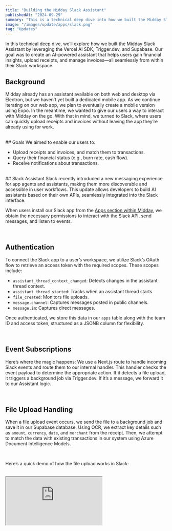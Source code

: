 ```yaml
---
title: "Building the Midday Slack Assistant"
publishedAt: "2024-09-29"
summary: "This is a technical deep dive into how we built the Midday Slack Assistant using Vercel AI SDK, Trigger.dev and Supabase."
image: "/images/update/apps/slack.png"
tag: "Updates"
---
```


In this technical deep dive, we’ll explore how we built the Midday Slack Assistant by leveraging the Vercel AI SDK, Trigger.dev, and Supabase. Our goal was to create an AI-powered assistant that helps users gain financial insights, upload receipts, and manage invoices—all seamlessly from within their Slack workspace.

## Background

Midday already has an assistant available on both web and desktop via Electron, but we haven’t yet built a dedicated mobile app. As we continue iterating on our web app, we plan to eventually create a mobile version using Expo. In the meantime, we wanted to give our users a way to interact with Midday on the go. With that in mind, we turned to Slack, where users can quickly upload receipts and invoices without leaving the app they’re already using for work.

<br />
## Goals We aimed to enable our users to:

- Upload receipts and invoices, and match them to transactions.
- Query their financial status (e.g., burn rate, cash flow).
- Receive notifications about transactions.

<br />
## Slack Assistant Slack recently introduced a new messaging experience for app agents
and assistants, making them more discoverable and accessible in user workflows. This
update allows developers to build AI assistants based on their own APIs, seamlessly
integrated into the Slack interface.
<br />

When users install our Slack app from the <a href="https://iq24.ai/updates/apps">Apps section within Midday</a>, we obtain the necessary permissions to interact with the Slack API, send messages, and listen to events.

<br />

## Authentication

To connect the Slack app to a user’s workspace, we utilize Slack’s OAuth flow to retrieve an access token with the required scopes. These scopes include:

- `assistant_thread_context_changed`: Detects changes in the assistant thread context.
- `assistant_thread_started`: Tracks when an assistant thread starts.
- `file_created`: Monitors file uploads.
- `message.channel`: Captures messages posted in public channels.
- `message.im`: Captures direct messages.
  <br />

Once authenticated, we store this data in our `apps` table along with the team ID and access token, structured as a JSONB column for flexibility.

<br />

## Event Subscriptions

Here’s where the magic happens: We use a Next.js route to handle incoming Slack events and route them to our internal handler. This handler checks the event payload to determine the appropriate action. If it detects a file upload, it triggers a background job via Trigger.dev. If it’s a message, we forward it to our Assistant logic.

<br />

## File Upload Handling

When a file upload event occurs, we send the file to a background job and save it in our Supabase database. Using OCR, we extract key details such as `amount`, `currency`, `date`, and `merchant` from the receipt. Then, we attempt to match the data with existing transactions in our system using Azure Document Intelligence Models.

<br />

Here’s a quick demo of how the file upload works in Slack:

<br />
<div className="relative" style={{ paddingTop: "71.05263157894737%" }}>
  <iframe
    src="https://customer-oh6t55xltlgrfayh.cloudflarestream.com/7ac615c3849c444f56c555f7b1ff3e31/iframe?poster=https%3A%2F%2Fcustomer-oh6t55xltlgrfayh.cloudflarestream.com%2F7ac615c3849c444f56c555f7b1ff3e31%2Fthumbnails%2Fthumbnail.jpg%3Ftime%3D%26height%3D600"
    loading="lazy"
    className="border-none absolute inset-0 h-full w-full"
    allow="accelerometer; gyroscope; autoplay; encrypted-media; picture-in-picture;"
    allowFullScreen
  />
</div>

<br />
## Slack Assistant Features

When you open the Slack Assistant, you’re greeted with a welcome message and a set of suggested actions. This welcome message is triggered by the `assistant_thread_started` event and looks like this:

```
import type { AssistantThreadStartedEvent, WebClient } from "@slack/web-api";

export async function assistantThreadStarted(
  event: AssistantThreadStartedEvent,
  client: WebClient,
) {
  const prompts = [
    { title: "What’s my runway?", message: "What's my runway?" },
    // Additional prompts...
  ];

  try {
    await client.chat.postMessage({
      channel: event.assistant_thread.channel_id,
      thread_ts: event.assistant_thread.thread_ts,
      text: "Welcome! I'm your financial assistant. Here are some suggestions:",
    });

    await client.assistant.threads.setSuggestedPrompts({
      channel_id: event.assistant_thread.channel_id,
      thread_ts: event.assistant_thread.thread_ts,
      prompts: prompts.sort(() => 0.5 - Math.random()).slice(0, 4),
    });
  } catch (error) {
    console.error("Error in assistant thread:", error);
    await client.assistant.threads.setStatus({
      channel_id: event.assistant_thread.channel_id,
      thread_ts: event.assistant_thread.thread_ts,
      status: "Something went wrong",
    });
  }
}
```

<br />

When the user selects one of the suggested prompts, we trigger the `assistant_thread_message` event. Based on the message, we then use the appropriate tool with the Vercel AI SDK.

<br />

To generate the response, we use the `generateText` function with the OpenAI model. This approach makes it easy to switch between different models and frameworks as needed.

<br />

It's crucial to use the `thread_ts` parameter to ensure the response is sent back to the same thread, rather than creating a new one.

<br />

We also handle the request using `waitUntil` to ensure Slack receives a 200 response within 3 seconds. This prevents Slack from retrying the request, which we want to avoid.

<br />
Here is the code for the assistant thread message:

```
import { openai } from "@ai-sdk/openai";
import { createClient } from "@iq24/supabase/server";
import { generateText } from "ai";
import { startOfMonth, subMonths } from "date-fns";
import { getRunwayTool, systemPrompt } from "../../tools";

export async function assistantThreadMessage(
  event: AssistantThreadStartedEvent,
  client: WebClient,
  { teamId }: { teamId: string },
) {
  const supabase = createClient({ admin: true });

  await client.assistant.threads.setStatus({
    channel_id: event.channel,
    thread_ts: event.thread_ts,
    status: "Is thinking...",
  });

  const threadHistory = await client.conversations.replies({
    channel: event.channel,
    ts: event.thread_ts,
    limit: 5,
    inclusive: true,
  });

  const lastTwoMessages = threadHistory.messages
    ?.map((msg) => ({ role: msg.bot_id ? "assistant" : "user", content: msg.text || "" }))
    .reverse();

  const { text } = await generateText({
    model: openai("gpt-4o-mini"),
    maxToolRoundtrips: 5,
    system: systemPrompt,
    messages: [
      ...(lastTwoMessages ?? []),
      { role: "user", content: event.text },
    ],
    tools: { getRunway: getRunwayTool({ defaultValues, supabase, teamId }) },
  });

  if (text) {
    await client.chat.postMessage({
      channel: event.channel,
      thread_ts: event.thread_ts,
      blocks: [{ type: "section", text: { type: "mrkdwn", text } }],
    });
  } else {
    await client.chat.postMessage({
      channel: event.channel,
      thread_ts: event.thread_ts,
      text: "Sorry, I couldn't find an answer to that.",
    });

    await client.assistant.threads.setStatus({
      channel_id: event.channel,
      thread_ts: event.thread_ts,
      status: "",
    });
  }
}
```

<br />

## Demo of the Slack Assistant

<div className="relative" style={{ paddingTop: "71.05263157894737%" }}>
  <iframe
    src="https://customer-oh6t55xltlgrfayh.cloudflarestream.com/362a7a9d09135cdca97d950074336c7d/iframe?poster=https%3A%2F%2Fcustomer-oh6t55xltlgrfayh.cloudflarestream.com%2F362a7a9d09135cdca97d950074336c7d%2Fthumbnails%2Fthumbnail.jpg%3Ftime%3D%26height%3D600"
    loading="lazy"
    className="border-none absolute inset-0 h-full w-full"
    allow="accelerometer; gyroscope; autoplay; encrypted-media; picture-in-picture;"
    allowFullScreen
  />
</div>

<br />

Midday is fully open-source, and you can find the pull request for the Slack Assistant and Apps <a href="https://github.com/iq24.ai/midday/pull/262">here</a>.

<br />
You can aslo try Midday for your own business by <a href="https://app.iq24.ai">
  signing up here
</a>
.
